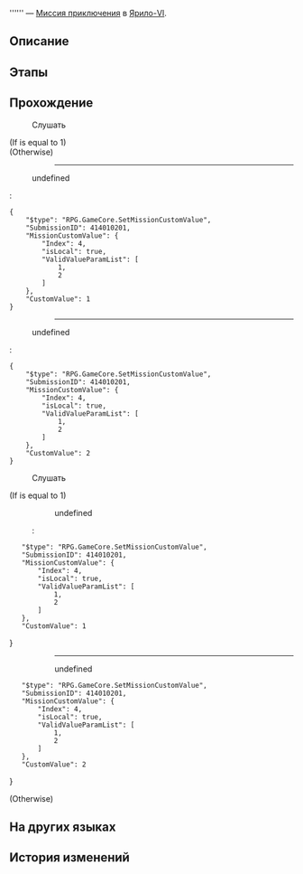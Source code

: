 {{Дополнить|Диалоги.}}
{{Миссия Инфобокс
|id              = 4140102
|Название        = 
|Изображение     = Миссия Освоения .png
|Тип             = Миссия приключения
|События         = 
|Глава           = 
|Условия         = Завершена [[Продолжение Освоения]] ''[[Рынок будущего II]]''
|Персонажи       = Инвестор; Мечтатель; Первопроходец; Старый учёный; Толпа; Управляющий
|СтартЛокация    = [[Ярило-VI]] — [[Столп творения]]
|Локации         = Столп творения
|Предыдущая      = 
|Следующая       = 
|Награды         = Shield (Item)*20; Кредиты*8 000
}}
'''''' — [[Миссия приключения]] в [[Ярило-VI]].

==Описание==
{{Описание|<!--официальное описание из Перекрёстка судеб-->}}

==Этапы==


==Прохождение==
{{Дополнить}}


:{{Диалог|?}} Слушать
;(If {{F|MissionCV-4140102-undefined}} is equal to 1)
;(Otherwise)
::----
<!--Unknown TalkSentence: 414020015-->
:{{Диалог|Стрелка}} undefined
:<!--Unknown TalkSentence: 414020017-->
:<pre>{
	"$type": "RPG.GameCore.SetMissionCustomValue",
	"SubmissionID": 414010201,
	"MissionCustomValue": {
		"Index": 4,
		"isLocal": true,
		"ValidValueParamList": [
			1,
			2
		]
	},
	"CustomValue": 1
}</pre>
::----
:{{Диалог|Выход}} undefined
:<!--Unknown TalkSentence: 414020019-->
:<pre>{
	"$type": "RPG.GameCore.SetMissionCustomValue",
	"SubmissionID": 414010201,
	"MissionCustomValue": {
		"Index": 4,
		"isLocal": true,
		"ValidValueParamList": [
			1,
			2
		]
	},
	"CustomValue": 2
}</pre>


:{{Диалог|?}} Слушать
;(If {{F|MissionCV-4140102-undefined}} is equal to 1)
:<!--Unknown TalkSentence: 414020015-->
::{{Диалог|Стрелка}} undefined
::<!--Unknown TalkSentence: 414020017-->
::<pre>{
	"$type": "RPG.GameCore.SetMissionCustomValue",
	"SubmissionID": 414010201,
	"MissionCustomValue": {
		"Index": 4,
		"isLocal": true,
		"ValidValueParamList": [
			1,
			2
		]
	},
	"CustomValue": 1
}</pre>
:::----
::{{Диалог|Выход}} undefined
::<!--Unknown TalkSentence: 414020019-->
::<pre>{
	"$type": "RPG.GameCore.SetMissionCustomValue",
	"SubmissionID": 414010201,
	"MissionCustomValue": {
		"Index": 4,
		"isLocal": true,
		"ValidValueParamList": [
			1,
			2
		]
	},
	"CustomValue": 2
}</pre>
;(Otherwise)
{{Диалог Конец}}

==На других языках==
{{На других языках
|en   = 
|zhs  = 
|zht  = 
|ja   = 
|ko   = 
|es   = 
|fr   = 
|ru   = 
|th   = 
|vi   = 
|de   = 
|id   = 
|pt   = 
}}

==История изменений==
{{История изменений|2.7}}
